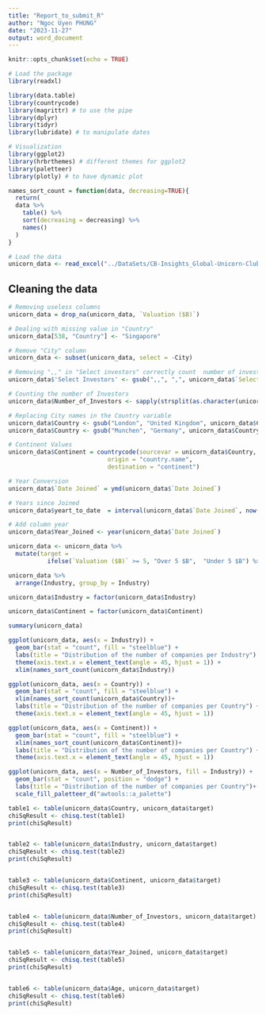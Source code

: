 ```yaml
---
title: "Report_to_submit_R"
author: "Ngoc Uyen PHUNG"
date: "2023-11-27"
output: word_document
---
```


```r
knitr::opts_chunk$set(echo = TRUE)
```

```r
# Load the package
library(readxl)

library(data.table)
library(countrycode)
library(magrittr) # to use the pipe
library(dplyr)
library(tidyr)
library(lubridate) # to manipulate dates

# Visualization
library(ggplot2)
library(hrbrthemes) # different themes for ggplot2 
library(paletteer)
library(plotly) # to have dynamic plot
```

```r
names_sort_count = function(data, decreasing=TRUE){
  return(
  data %>% 
    table() %>% 
    sort(decreasing = decreasing) %>% 
    names()
  )
}


```


```r
# Load the data
unicorn_data <- read_excel("../DataSets/CB-Insights_Global-Unicorn-Club_2023.xlsx")

```

## Cleaning the data

```r
# Removing useless columns
unicorn_data = drop_na(unicorn_data, `Valuation ($B)`)

# Dealing with missing value in "Country"
unicorn_data[538, "Country"] <- "Singapore"

# Remove "City" column
unicorn_data <- subset(unicorn_data, select = -City)

# Removing ",," in "Select investors" correctly count  number of investors
unicorn_data$'Select Investors' <- gsub(",,", ",", unicorn_data$`Select Investors`)

# Counting the number of Investors
unicorn_data$Number_of_Investors <- sapply(strsplit(as.character(unicorn_data$'Select Investors'), ","), length)

# Replacing City names in the Country variable
unicorn_data$Country <- gsub("London", "United Kingdom", unicorn_data$Country)
unicorn_data$Country <- gsub("Munchen", "Germany", unicorn_data$Country)

# Continent Values
unicorn_data$Continent = countrycode(sourcevar = unicorn_data$Country,
                            origin = "country.name",
                            destination = "continent")

# Year Conversion 
unicorn_data$`Date Joined` = ymd(unicorn_data$`Date Joined`)

# Years since Joined
unicorn_data$yeart_to_date  = interval(unicorn_data$`Date Joined`, now()) %/% years(1)

# Add column year
unicorn_data$Year_Joined <- year(unicorn_data$`Date Joined`)

unicorn_data <- unicorn_data %>%
  mutate(target = 
           ifelse(`Valuation ($B)` >= 5, "Over 5 $B",  "Under 5 $B") %>% as.factor())

unicorn_data %>% 
  arrange(Industry, group_by = Industry)

unicorn_data$Industry = factor(unicorn_data$Industry)

unicorn_data$Continent = factor(unicorn_data$Continent)

summary(unicorn_data)
```

```r

ggplot(unicorn_data, aes(x = Industry)) +
  geom_bar(stat = "count", fill = "steelblue") +
  labs(title = "Distribution of the number of companies per Industry") +
  theme(axis.text.x = element_text(angle = 45, hjust = 1)) +
  xlim(names_sort_count(unicorn_data$Industry))

```

```r
ggplot(unicorn_data, aes(x = Country)) +
  geom_bar(stat = "count", fill = "steelblue") +
  xlim(names_sort_count(unicorn_data$Country))+
  labs(title = "Distribution of the number of companies per Country") +
  theme(axis.text.x = element_text(angle = 45, hjust = 1))
```
```r
ggplot(unicorn_data, aes(x = Continent)) +
  geom_bar(stat = "count", fill = "steelblue") +
  xlim(names_sort_count(unicorn_data$Continent))+
  labs(title = "Distribution of the number of companies per Country") +
  theme(axis.text.x = element_text(angle = 45, hjust = 1))
```
```r
ggplot(unicorn_data, aes(x = Number_of_Investors, fill = Industry)) +
  geom_bar(stat = "count", position = "dodge") +
  labs(title = "Distribution of the number of companies per Country")+
  scale_fill_paletteer_d("awtools::a_palette")
```

```r
table1 <- table(unicorn_data$Country, unicorn_data$target)
chiSqResult <- chisq.test(table1)
print(chiSqResult)


table2 <- table(unicorn_data$Industry, unicorn_data$target)
chiSqResult <- chisq.test(table2)
print(chiSqResult)


table3 <- table(unicorn_data$Continent, unicorn_data$target)
chiSqResult <- chisq.test(table3)
print(chiSqResult)


table4 <- table(unicorn_data$Number_of_Investors, unicorn_data$target)
chiSqResult <- chisq.test(table4)
print(chiSqResult)


table5 <- table(unicorn_data$Year_Joined, unicorn_data$target)
chiSqResult <- chisq.test(table5)
print(chiSqResult)


table6 <- table(unicorn_data$Age, unicorn_data$target)
chiSqResult <- chisq.test(table6)
print(chiSqResult)

```

